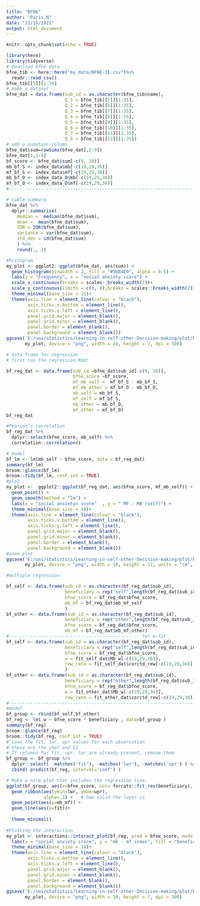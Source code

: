 ```yaml
---
title: "BFNE"
author: "Paris.N"
date: "11/16/2021"
output: html_document
---
```


```r
knitr::opts_chunk$set(echo = TRUE)
```

```r
library(here)
library(tidyverse)
# download bfne data
bfne_tib <- here::here("my_data/BFNE-II.csv")%>%
  readr::read_csv()
bfne_tib[[5]][1:36]
# make a dataset
bfne_dat = data.frame(sub_id = as.character(bfne_tib$name),
                      Q_1 = bfne_tib[[5]][1:35],
                      Q_2 = bfne_tib[[6]][1:35],
                      Q_3 = bfne_tib[[7]][1:35],
                      Q_4 = bfne_tib[[8]][1:35],
                      Q_5 = bfne_tib[[9]][1:35],
                      Q_6 = bfne_tib[[10]][1:35],
                      Q_7 = bfne_tib[[11]][1:35],
                      Q_8 = bfne_tib[[12]][1:35])
# add a sumation column
bfne_dat$sum=rowSums(bfne_dat[,2:9])
bfne_dat[1,1:9]
bf_score <- bfne_dat$sum[-c(9, 20)]
mb_bf_S <- index_data$mb[-c(19,29,36)]
mf_bf_S <- index_data$mf[-c(19,29,36)]
mb_bf_O <- index_data_O$mb[-c(19,29,36)]
mf_bf_O <- index_data_O$mf[-c(19,29,36)]
#---------------------------------------------------------------------- Outliers

```


```r
# table summary
bfne_dat %>%
  dplyr::summarise(
    median =  median(bfne_dat$sum),
    mean =  mean(bfne_dat$sum),
    IQR = IQR(bfne_dat$sum),
    variance = var(bfne_dat$sum),
    std_dev = sd(bfne_dat$sum)
    ) %>%
    round(., 2)
```


```r
#histogram
my_plot <- ggplot2::ggplot(bfne_dat, aes(sum)) +
  geom_histogram(binwidth = 2, fill = "#56B4E9", alpha = 0.5) +
  labs(y = "Frequency", x = "social anxiety score") +
  scale_x_continuous(breaks = scales::breaks_width(2))+
  scale_y_continuous(limits = c(0, 8),breaks = scales::breaks_width(2))+
  theme_minimal(base_size = 21)+
  theme(axis.line = element_line(colour = "black"),
        axis.ticks.x.bottom = element_line(),
        axis.ticks.y.left = element_line(),
        panel.grid.major = element_blank(),
        panel.grid.minor = element_blank(),
        panel.border = element_blank(),
        panel.background = element_blank())
ggsave('E:/uni/statistics/Learning-in-self-other-Decision-making/plot/hist_bfne.png',
       my_plot, device = "png", width = 10, height = 7, dpi = 300)
```


```r
# data frame for regression
# first run the regression.Rmd!

bf_reg_dat <- data.frame(sub_id =bfne_dat$sub_id[-c(9, 20)],
                         bfne_score =bf_score,
                         mf_mb_self =  mf_bf_S - mb_bf_S,
                         mf_mb_other = mf_bf_O - mb_bf_O,
                         mb_self = mb_bf_S,
                         mf_self = mf_bf_S,
                         mb_other = mb_bf_O,
                         mf_other = mf_bf_O)
bf_reg_dat
```

```r
#Pearson’s correlation 
bf_reg_dat %>%
  dplyr::select(bfne_score, mb_self) %>%
  correlation::correlation()
```

```r
# model
bf_lm <- lm(mb_self ~ bfne_score, data = bf_reg_dat)
summary(bf_lm)
broom::glance(bf_lm)
broom::tidy(bf_lm, conf.int = TRUE)
#plot
my_plot <-  ggplot2::ggplot(bf_reg_dat, aes(bfne_score, mf_mb_self)) +
  geom_point() +
  geom_smooth(method = "lm") +
  labs(x = "social anxietyn score"  , y = " MF - MB (self)") +
  theme_minimal(base_size = 18)+
  theme(axis.line = element_line(colour = "black"),
        axis.ticks.x.bottom = element_line(),
        axis.ticks.y.left = element_line(),
        panel.grid.major = element_blank(),
        panel.grid.minor = element_blank(),
        panel.border = element_blank(),
        panel.background = element_blank())
#save plot
ggsave('E:/uni/statistics/Learning-in-self-other-Decision-making/plot/bfne_mf_mb_self.png',
       my_plot, device = "png", width = 18, height = 11, units = "cm", dpi = 300)

```

```r
#multiple regression

bf_self <- data.frame(sub_id = as.character(bf_reg_dat$sub_id),
                      beneficiary = rep("self",length(bf_reg_dat$sub_id)),
                      bfne_score = bf_reg_dat$bfne_score,
                      mb_mf = bf_reg_dat$mb_mf_self
                      )
bf_other <- data.frame(sub_id = as.character(bf_reg_dat$sub_id),
                      beneficiary = rep("other",length(bf_reg_dat$sub_id)),
                      bfne_score = bf_reg_dat$bfne_score,
                      mb_mf = bf_reg_dat$mb_mf_other)
#------------------------------------------------- for m-fit
bf_self <- data.frame(sub_id = as.character(bf_reg_dat$sub_id),
                      beneficiary = rep("self",length(bf_reg_dat$sub_id)),
                      bfne_score = bf_reg_dat$bfne_score,
                      w = fit_self_dat$Mb_w[-c(19,29,36)],
                      rew_rate = fit_self_dat$corctd_rew[-c(19,29,36)]
                      )
bf_other <- data.frame(sub_id = as.character(bf_reg_dat$sub_id),
                      beneficiary = rep("other",length(bf_reg_dat$sub_id)),
                      bfne_score = bf_reg_dat$bfne_score,
                      w = fit_other_dat$Mb_w[-c(19,29,36)],
                      rew_rate = fit_other_dat$corctd_rew[-c(19,29,36)])
#----------------------------------------------------------------------------------
#model
bf_group <- rbind(bf_self,bf_other)
bf_reg <- lm( w ~ bfne_score * beneficiary , data=bf_group )
summary(bf_reg)
broom::glance(bf_reg)
broom::tidy(bf_reg, conf.int = TRUE)
# save the fit, lwr, upr values for each observation
# these are the yhat and CI 
# If columns for fit, upr, lwr are already present, remove them
bf_group <- bf_group %>%
  dplyr::select( -matches('fit'), -matches('lwr'), -matches('upr') ) %>%
  cbind( predict(bf_reg, interval='conf') )

# Make a nice plot that includes the regression line.
ggplot(bf_group, aes(x=bfne_score, col= forcats::fct_rev(beneficiary), fill= forcats::fct_rev(beneficiary))) + 
  geom_ribbon(aes(ymin=lwr, ymax=upr),
              alpha=.3) +   # how solid the layer is
  geom_point(aes(y=mb_mf)) +
  geom_line(aes(y=fit))+ 
  
  theme_minimal()
  
#Plotting the interaction
my_plot <- interactions::interact_plot(bf_reg, pred = bfne_score, modx = beneficiary) +
  labs(x = "social anxiety score", y = "mb - mf index", fill = "beneficiary") +
  theme_minimal(base_size = 18)+
  theme(axis.line = element_line(colour = "black"),
        axis.ticks.x.bottom = element_line(),
        axis.ticks.y.left = element_line(),
        panel.grid.major = element_blank(),
        panel.grid.minor = element_blank(),
        panel.border = element_blank(),
        panel.background = element_blank())
ggsave('E:/uni/statistics/Learning-in-self-other-Decision-making/plot/bfne_inter.png',
       my_plot, device = "png", width = 10, height = 7, dpi = 300)
```

